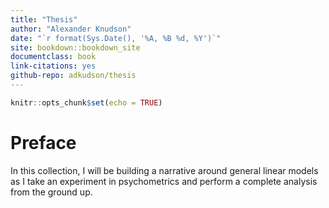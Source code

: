 ```yaml
--- 
title: "Thesis"
author: "Alexander Knudson"
date: "`r format(Sys.Date(), '%A, %B %d, %Y')`"
site: bookdown::bookdown_site
documentclass: book
link-citations: yes
github-repo: adkudson/thesis
---
```



```r
knitr::opts_chunk$set(echo = TRUE)
```

# Preface {-}

In this collection, I will be building a narrative around general linear models as I take an experiment in psychometrics and perform a complete analysis from the ground up. 
